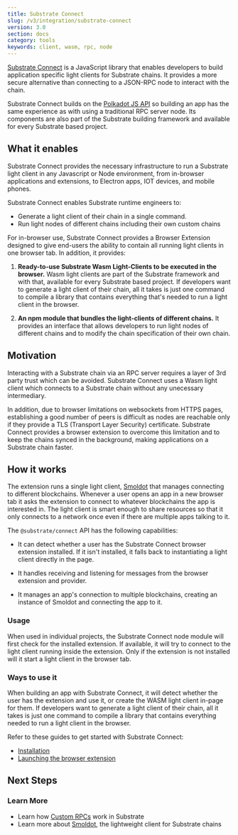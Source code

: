 ```yaml
---
title: Substrate Connect 
slug: /v3/integration/substrate-connect
version: 3.0 
section: docs
category: tools
keywords: client, wasm, rpc, node
---
```


[Substrate Connect](https://paritytech.github.io/substrate-connect/) is
a JavaScript library that enables developers to build application specific light
clients for Substrate chains. It provides a more secure alternative than connecting to
a JSON-RPC node to interact with the chain. 

Substrate Connect builds on the [Polkadot JS API](/v3/integration/polkadot-js#polkadot-js-api) 
so building an app has the same experience as with using a traditional RPC server node. Its 
components are also part of the Substrate building framework and available for every Substrate
based project.

## What it enables

Substrate Connect provides the necessary infrastructure to run a Substrate light client in any
Javascript or Node environment, from in-browser applications and extensions, to Electron apps,
IOT devices, and mobile phones.

Substrate Connect enables Substrate runtime engineers to:

-  Generate a light client of their chain in a single command.
-  Run light nodes of different chains including their own custom chains 

For in-browser use, Substrate Connect provides a Browser Extension designed to give end-users the 
ability to contain all running light clients in one browser tab. In addition, it provides:

1. **Ready-to-use Substrate Wasm Light-Clients to be executed in the browser.** Wasm light clients are 
part of the Substrate framework and with that, available for every Substrate based project. If developers
want to generate a light client of their chain, all it takes is just one command to compile a
library that contains everything that's needed to run a light client in the browser.

2. **An npm module that bundles the light-clients of different chains.** It provides an interface
that allows developers to run light nodes of different chains and to modify the chain specification
of their own chain.

## Motivation

Interacting with a Substrate chain via an RPC server requires a layer of 3rd party trust which
can be avoided. Substrate Connect uses a Wasm light client which connects to a Substrate chain
without any unecessary intermediary.

In addition, due to browser limitations on websockets from HTTPS pages, establishing a good number of peers
is difficult as nodes are reachable only if they provide a TLS (Transport Layer Security) certificate. Substrate
Connect provides a browser extension to overcome this limitation and to keep the chains synced in
the background, making applications on a Substrate chain faster.

## How it works

The extension runs a single light client, [Smoldot](https://github.com/paritytech/smoldot) that
manages connecting to different blockchains. Whenever a user opens an app in a new browser tab it
asks the extension to connect to whatever blockchains the app is interested in. The light client is
smart enough to share resources so that it only connects to a network once even if there are
multiple apps talking to it.

The `@substrate/connect` API has the following capabilities:

- It can detect whether a user has the Substrate Connect browser extension installed. If it 
isn't installed, it falls back to instantiating a light client directly in the page.

- It handles receiving and listening for messages from the browser extension and provider.

- It manages an app's connection to multiple blockchains, creating an instance of Smoldot 
and connecting the app to it.

### Usage

When used in individual projects, the Substrate Connect node module will first check for the
installed extension. If available, it will try to connect to the light client running inside the
extension. Only if the extension is not installed will it start a light client in the browser tab.

### Ways to use it 

When building an app with Substrate Connect, it will detect whether the user has the extension and
use it, or create the WASM light client in-page for them. If developers want to generate a light
client of their chain, all it takes is just one command to compile a library that contains
everything needed to run a light client in the browser.

Refer to these guides to get started with Substrate Connect:

- [Installation](https://github.com/paritytech/substrate-connect#getting-started)
- [Launching the browser extension](https://github.com/paritytech/substrate-connect/tree/master/projects/extension)

## Next Steps

### Learn More

- Learn how [Custom RPCs](/v3/runtime/custom-rpcs) work in Substrate 
- Learn more about [Smoldot](https://github.com/paritytech/smoldot), the lightweight client for Substrate chains
